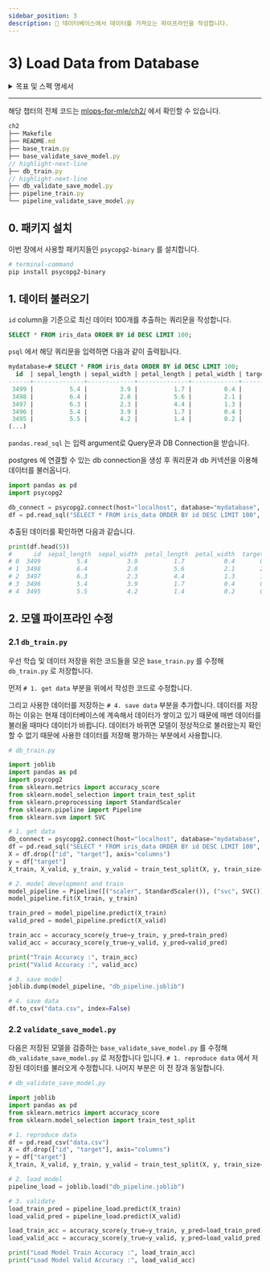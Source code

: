 ```yaml
---
sidebar_position: 3
description: 📌 데이터베이스에서 데이터를 가져오는 파이프라인을 작성합니다.
---
```


# 3) Load Data from Database


<details>
<summary>목표 및 스펙 명세서</summary>
<CodeDescription>

### 목표

1. 데이터베이스에서 데이터를 가져오는 파이프라인을 작성합니다.

### 스펙 명세서

1. 데이터 불러오기
    - 챕터2에서 생성한 데이터베이스에서 데이터를 가져옵니다.
    - `id` column을 기준으로 최신 데이터 100개를 추출하는 쿼리문을 작성합니다.
    - `pandas.read_sql` 함수를 이용해 데이터를 추출합니다.
2. 모델 파이프라인 수정
    - 이전 장에서 작성한 파이프라인 중 데이터를 불러오는 부분을 위에서 작성한 함수로 수정합니다.
    - 모델을 학습하고 저장합니다.
    - 모델이 정상적으로 저장되었는지 확인합니다.

</CodeDescription>
</details>

---

<BrowserWindow url="https://github.com/mlops-for-mle/mlops-for-mle/tree/main/ch2">

해당 챕터의 전체 코드는 [mlops-for-mle/ch2/](https://github.com/mlops-for-mle/mlops-for-mle/tree/main/ch2) 에서 확인할 수 있습니다.

```js
ch2
├── Makefile
├── README.md
├── base_train.py
├── base_validate_save_model.py
// highlight-next-line
├── db_train.py
// highlight-next-line
├── db_validate_save_model.py
├── pipeline_train.py
└── pipeline_validate_save_model.py
```

</BrowserWindow>


## 0.  패키지 설치

이번 장에서 사용할 패키지들인 `psycopg2-binary` 를 설치합니다.

```bash
# terminal-command
pip install psycopg2-binary
```

## 1. 데이터 불러오기

`id` column을 기준으로 최신 데이터 100개를 추출하는 쿼리문을 작성합니다.

```sql
SELECT * FROM iris_data ORDER BY id DESC LIMIT 100;
```

`psql` 에서 해당 쿼리문을 입력하면 다음과 같이 출력됩니다.

```sql
mydatabase=# SELECT * FROM iris_data ORDER BY id DESC LIMIT 100;
  id  | sepal_length | sepal_width | petal_length | petal_width | target
------+--------------+-------------+--------------+-------------+--------
 3499 |          5.4 |         3.9 |          1.7 |         0.4 |      0
 3498 |          6.4 |         2.8 |          5.6 |         2.1 |      2
 3497 |          6.3 |         2.3 |          4.4 |         1.3 |      1
 3496 |          5.4 |         3.9 |          1.7 |         0.4 |      0
 3495 |          5.5 |         4.2 |          1.4 |         0.2 |      0
(...)
```

`pandas.read_sql` 는 입력 argument로 Query문과 DB Connection을 받습니다.

postgres 에 연결할 수 있는 db connection을 생성 후 쿼리문과 db 커넥션을 이용해 데이터를 불러옵니다.

```python
import pandas as pd
import psycopg2

db_connect = psycopg2.connect(host="localhost", database="mydatabase", user="myuser", password="mypassword")
df = pd.read_sql("SELECT * FROM iris_data ORDER BY id DESC LIMIT 100", db_connect)
```

추출된 데이터를 확인하면 다음과 같습니다.

```python
print(df.head(5))
#      id  sepal_length  sepal_width  petal_length  petal_width  target
# 0  3499          5.4           3.9          1.7           0.4       0
# 1  3498          6.4           2.8          5.6           2.1       2
# 2  3497          6.3           2.3          4.4           1.3       1
# 3  3496          5.4           3.9          1.7           0.4       0
# 4  3495          5.5           4.2          1.4           0.2       0
```

## 2. 모델 파이프라인 수정

### 2.1 `db_train.py`

우선 학습 및 데이터 저장을 위한 코드들을 모은 `base_train.py` 를 수정해 `db_train.py` 로 저장합니다.

먼저  `# 1. get data` 부분을 위에서 작성한 코드로 수정합니다.

그리고 사용한 데이터를 저장하는 `# 4. save data` 부분을 추가합니다.
데이터를 저장하는 이유는 현재 데이터베이스에 계속해서 데이터가 쌓이고 있기 때문에 매번 데이터를 불러올 때마다 데이터가 바뀝니다.
데이터가 바뀌면 모델이 정상적으로 불러왔는지 확인할 수 없기 때문에 사용한 데이터를 저장해 평가하는 부분에서 사용합니다.

```python  title="db_train.py"
# db_train.py

import joblib
import pandas as pd
import psycopg2
from sklearn.metrics import accuracy_score
from sklearn.model_selection import train_test_split
from sklearn.preprocessing import StandardScaler
from sklearn.pipeline import Pipeline
from sklearn.svm import SVC

# 1. get data
db_connect = psycopg2.connect(host="localhost", database="mydatabase", user="myuser", password="mypassword")
df = pd.read_sql("SELECT * FROM iris_data ORDER BY id DESC LIMIT 100", db_connect)
X = df.drop(["id", "target"], axis="columns")
y = df["target"]
X_train, X_valid, y_train, y_valid = train_test_split(X, y, train_size=0.8, random_state=2022)

# 2. model development and train
model_pipeline = Pipeline([("scaler", StandardScaler()), ("svc", SVC())])
model_pipeline.fit(X_train, y_train)

train_pred = model_pipeline.predict(X_train)
valid_pred = model_pipeline.predict(X_valid)

train_acc = accuracy_score(y_true=y_train, y_pred=train_pred)
valid_acc = accuracy_score(y_true=y_valid, y_pred=valid_pred)

print("Train Accuracy :", train_acc)
print("Valid Accuracy :", valid_acc)

# 3. save model
joblib.dump(model_pipeline, "db_pipeline.joblib")

# 4. save data
df.to_csv("data.csv", index=False)
```

### 2.2 `validate_save_model.py`

다음은 저장된 모델을 검증하는 `base_validate_save_model.py` 를 수정해 `db_validate_save_model.py` 로 저장합니다 입니다.
`# 1. reproduce data` 에서 저장된 데이터를 불러오게 수정합니다. 나머지 부분은 이 전 장과 동일합니다.

```python  title="db_validate_save_model.py"
# db_validate_save_model.py

import joblib
import pandas as pd
from sklearn.metrics import accuracy_score
from sklearn.model_selection import train_test_split

# 1. reproduce data
df = pd.read_csv("data.csv")
X = df.drop(["id", "target"], axis="columns")
y = df["target"]
X_train, X_valid, y_train, y_valid = train_test_split(X, y, train_size=0.8, random_state=2022)

# 2. load model
pipeline_load = joblib.load("db_pipeline.joblib")

# 3. validate
load_train_pred = pipeline_load.predict(X_train)
load_valid_pred = pipeline_load.predict(X_valid)

load_train_acc = accuracy_score(y_true=y_train, y_pred=load_train_pred)
load_valid_acc = accuracy_score(y_true=y_valid, y_pred=load_valid_pred)

print("Load Model Train Accuracy :", load_train_acc)
print("Load Model Valid Accuracy :", load_valid_acc)
```
